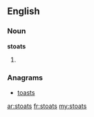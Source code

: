 ==English==

===Noun===
'''stoats'''

# {{plural of|[[stoat]]}}

===Anagrams===
* [[toasts#English|toasts]]

[[ar:stoats]]
[[fr:stoats]]
[[my:stoats]]